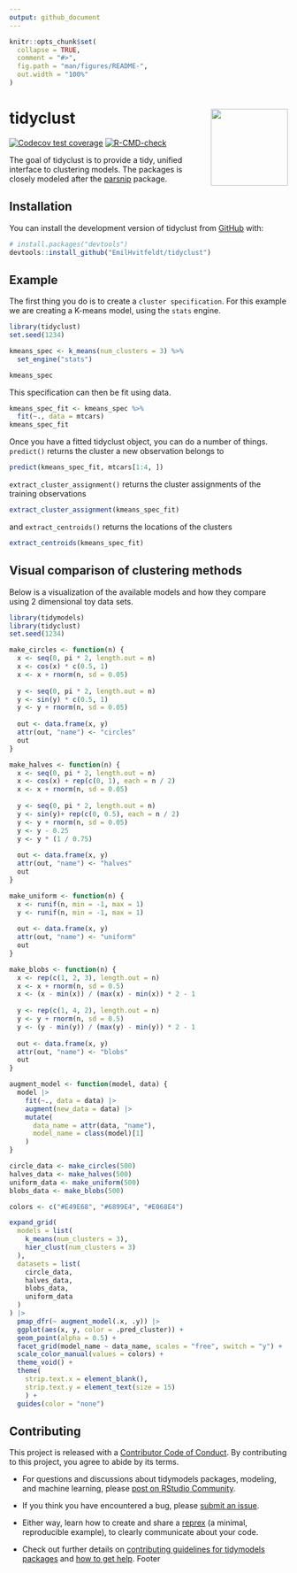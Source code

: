```yaml
---
output: github_document
---
```


<!-- README.md is generated from README.Rmd. Please edit that file -->

```r
knitr::opts_chunk$set(
  collapse = TRUE,
  comment = "#>",
  fig.path = "man/figures/README-",
  out.width = "100%"
)
```

# tidyclust <img src="man/figures/logo.svg" align="right" height="139" />

<!-- badges: start -->
[![Codecov test coverage](https://codecov.io/gh/EmilHvitfeldt/tidyclust/branch/main/graph/badge.svg)](https://app.codecov.io/gh/EmilHvitfeldt/tidyclust?branch=main)
[![R-CMD-check](https://github.com/EmilHvitfeldt/tidyclust/actions/workflows/R-CMD-check.yaml/badge.svg)](https://github.com/EmilHvitfeldt/tidyclust/actions/workflows/R-CMD-check.yaml)
<!-- badges: end -->

The goal of tidyclust is to provide a tidy, unified interface to clustering models. The packages is closely modeled after the [parsnip](https://parsnip.tidymodels.org/) package.

## Installation

You can install the development version of tidyclust from [GitHub](https://github.com/) with:

``` r
# install.packages("devtools")
devtools::install_github("EmilHvitfeldt/tidyclust")
```

## Example

The first thing you do is to create a `cluster specification`. For this example we are creating a K-means model, using the `stats` engine.

```r
library(tidyclust)
set.seed(1234)

kmeans_spec <- k_means(num_clusters = 3) %>%
  set_engine("stats") 

kmeans_spec
```

This specification can then be fit using data.

```r
kmeans_spec_fit <- kmeans_spec %>%
  fit(~., data = mtcars)
kmeans_spec_fit
```

Once you have a fitted tidyclust object, you can do a number of things. `predict()` returns the cluster a new observation belongs to

```r
predict(kmeans_spec_fit, mtcars[1:4, ])
```

`extract_cluster_assignment()` returns the cluster assignments of the training observations

```r
extract_cluster_assignment(kmeans_spec_fit)
```

and `extract_centroids()` returns the locations of the clusters

```r
extract_centroids(kmeans_spec_fit)
```

## Visual comparison of clustering methods

Below is a visualization of the available models and how they compare using 2 dimensional toy data sets.

```r
library(tidymodels)
library(tidyclust)
set.seed(1234)

make_circles <- function(n) {
  x <- seq(0, pi * 2, length.out = n)
  x <- cos(x) * c(0.5, 1)
  x <- x + rnorm(n, sd = 0.05)
  
  y <- seq(0, pi * 2, length.out = n)
  y <- sin(y) * c(0.5, 1)
  y <- y + rnorm(n, sd = 0.05)
  
  out <- data.frame(x, y)
  attr(out, "name") <- "circles"
  out
}

make_halves <- function(n) {
  x <- seq(0, pi * 2, length.out = n)
  x <- cos(x) + rep(c(0, 1), each = n / 2)
  x <- x + rnorm(n, sd = 0.05)
  
  y <- seq(0, pi * 2, length.out = n)
  y <- sin(y)+ rep(c(0, 0.5), each = n / 2)
  y <- y + rnorm(n, sd = 0.05)
  y <- y - 0.25
  y <- y * (1 / 0.75)
  
  out <- data.frame(x, y)
  attr(out, "name") <- "halves"
  out
}

make_uniform <- function(n) {
  x <- runif(n, min = -1, max = 1)
  y <- runif(n, min = -1, max = 1)
  
  out <- data.frame(x, y)
  attr(out, "name") <- "uniform"
  out
}

make_blobs <- function(n) {
  x <- rep(c(1, 2, 3), length.out = n)
  x <- x + rnorm(n, sd = 0.5)
  x <- (x - min(x)) / (max(x) - min(x)) * 2 - 1
  
  y <- rep(c(1, 4, 2), length.out = n)
  y <- y + rnorm(n, sd = 0.5)
  y <- (y - min(y)) / (max(y) - min(y)) * 2 - 1
  
  out <- data.frame(x, y)
  attr(out, "name") <- "blobs"
  out
}

augment_model <- function(model, data) {
  model |>
    fit(~., data = data) |>
    augment(new_data = data) |>
    mutate(
      data_name = attr(data, "name"),
      model_name = class(model)[1]
    )
}

circle_data <- make_circles(500)
halves_data <- make_halves(500)
uniform_data <- make_uniform(500)
blobs_data <- make_blobs(500)

colors <- c("#E49E68", "#6899E4", "#E068E4")

expand_grid(
  models = list(
    k_means(num_clusters = 3),
    hier_clust(num_clusters = 3)
  ),
  datasets = list(
    circle_data,
    halves_data,
    blobs_data,
    uniform_data
  )
) |>
  pmap_dfr(~ augment_model(.x, .y)) |>
  ggplot(aes(x, y, color = .pred_cluster)) +
  geom_point(alpha = 0.5) +
  facet_grid(model_name ~ data_name, scales = "free", switch = "y") +
  scale_color_manual(values = colors) +
  theme_void() +
  theme(
    strip.text.x = element_blank(),
    strip.text.y = element_text(size = 15)
    ) +
  guides(color = "none")
```

## Contributing

This project is released with a [Contributor Code of Conduct](https://contributor-covenant.org/version/2/0/CODE_OF_CONDUCT.html). By contributing to this project, you agree to abide by its terms.

- For questions and discussions about tidymodels packages, modeling, and machine learning, please [post on RStudio Community](https://community.rstudio.com/new-topic?category_id=15&tags=tidymodels,question).

- If you think you have encountered a bug, please [submit an issue](https://github.com/tidymodels/tidyclust/issues).

- Either way, learn how to create and share a [reprex](https://reprex.tidyverse.org/articles/articles/learn-reprex.html) (a minimal, reproducible example), to clearly communicate about your code.

- Check out further details on [contributing guidelines for tidymodels packages](https://www.tidymodels.org/contribute/) and [how to get help](https://www.tidymodels.org/help/).
Footer
